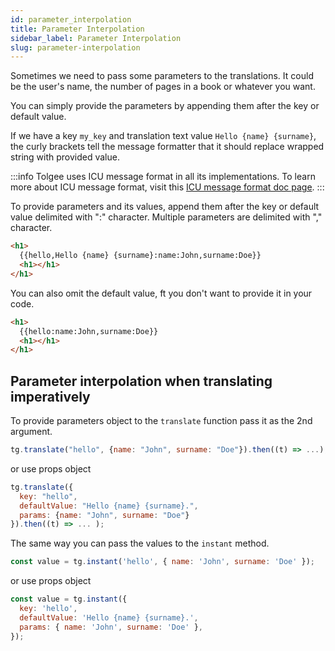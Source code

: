 ```yaml
---
id: parameter_interpolation
title: Parameter Interpolation
sidebar_label: Parameter Interpolation
slug: parameter-interpolation
---
```


Sometimes we need to pass some parameters to the translations. It could be the user's name, the number of pages
in a book or whatever you want.

You can simply provide the parameters by appending them after the key or default value.

If we have a key `my_key` and translation text value `Hello {name} {surname}`, the curly brackets tell the message
formatter that it should replace wrapped string with provided value.

:::info
Tolgee uses ICU message format in all its implementations. To learn more about ICU message format, visit this
[ICU message format doc page](/docs/icu_message_format).
:::

To provide parameters and its values, append them after the key or default value delimited with ":" character.
Multiple parameters are delimited with "," character.

```html
<h1>
  {{hello,Hello {name} {surname}:name:John,surname:Doe}}
  <h1></h1>
</h1>
```

You can also omit the default value, ft you don't want to provide it in your code.

```html
<h1>
  {{hello:name:John,surname:Doe}}
  <h1></h1>
</h1>
```

## Parameter interpolation when translating imperatively

To provide parameters object to the `translate` function pass it as the 2nd argument.

```javascript
tg.translate("hello", {name: "John", surname: "Doe"}).then((t) => ...);
```

or use props object

```javascript
tg.translate({
  key: "hello",
  defaultValue: "Hello {name} {surname}.",
  params: {name: "John", surname: "Doe"}
}).then((t) => ... );
```

The same way you can pass the values to the `instant` method.

```javascript
const value = tg.instant('hello', { name: 'John', surname: 'Doe' });
```

or use props object

```javascript
const value = tg.instant({
  key: 'hello',
  defaultValue: 'Hello {name} {surname}.',
  params: { name: 'John', surname: 'Doe' },
});
```
